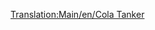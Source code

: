 [[Translation:Main/en/Cola Tanker]]{{Template:Wagons/Nl
|Naam=Colatanker
|Afbeelding=[[File:en/Colatanker.png]]
|NormaalKosten=£1,066 ($2,132)
|NormaalGewicht=24 / 49 t
|NormaalCapaciteit=25,000 liter cola
|MonoKosten="
|MonoGewicht=24 / 54 t
|MonoCapaciteit=30,000 liter cola
|MagKosten="
|MagGewicht=24 / 56 t
|MagCapaciteit=32,000 liter cola
|Omschrijving=Een tanker voor het transporteren van cola in het speelgoedklimaat.
}}